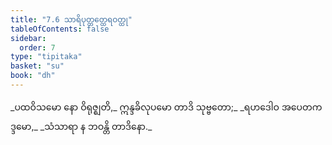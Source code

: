 ```yaml
---
title: "7.6 သာရိပုတ္တတ္ထေရဝတ္ထု"
tableOfContents: false
sidebar:
  order: 7
type: "tipitaka"
basket: "su"
book: "dh"
---
```



<DynamicBreadcrumb />

<Division number="95" book="dh">

<Paragraph number="102" type="verses" book="dh">
_ပထဝိသမော နော ဝိရုဇ္ဈတိ,_  
ဣန္ဒခိလုပမော တာဒိ သုဗ္ဗတော;_  
_ရဟဒေါဝ အပေတကဒ္ဒမော,_  
_သံသာရာ န ဘဝန္တိ တာဒိနော._
</Paragraph>
</Division>